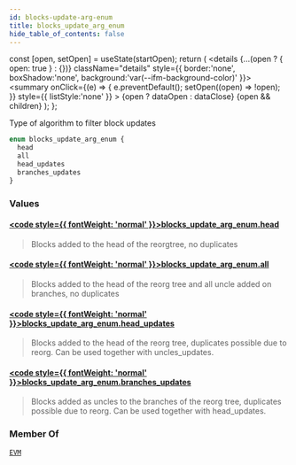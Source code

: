 ```yaml
---
id: blocks-update-arg-enum
title: blocks_update_arg_enum
hide_table_of_contents: false
---
```







  const [open, setOpen] = useState(startOpen);
  return (
    <details {...(open ? { open: true } : {})} className="details" style={{ border:'none', boxShadow:'none', background:'var(--ifm-background-color)' }}>
      <summary
        onClick={(e) => {
          e.preventDefault();
          setOpen((open) => !open);
        }}
        style={{ listStyle:'none' }}
      >
      {open ? dataOpen : dataClose}
      </summary>
      {open && children}
    </details>
  );
};










Type of algorithm to filter block updates


```graphql
enum blocks_update_arg_enum {
  head
  all
  head_updates
  branches_updates
}
```




### Values

#### [<code style={{ fontWeight: 'normal' }}>blocks_update_arg_enum.<b>head</b></code>](#)  
> 
> 
> Blocks added to the head of the reorgtree, no duplicates
> 

#### [<code style={{ fontWeight: 'normal' }}>blocks_update_arg_enum.<b>all</b></code>](#)  
> 
> 
> Blocks added to the head of the reorg tree and all uncle added on branches, no duplicates
> 

#### [<code style={{ fontWeight: 'normal' }}>blocks_update_arg_enum.<b>head_updates</b></code>](#)  
> 
> 
> Blocks added to the head of the reorg tree, duplicates possible due to reorg. Can be used together with uncles_updates.
> 

#### [<code style={{ fontWeight: 'normal' }}>blocks_update_arg_enum.<b>branches_updates</b></code>](#)  
> 
> 
> Blocks added as uncles to the branches of the reorg tree, duplicates possible due to reorg. Can be used together with head_updates.
> 



### Member Of

[`EVM`](/docs/graphql-reference/subscriptions/evm)  <Badge class="badge badge--secondary" text="subscription"/>

